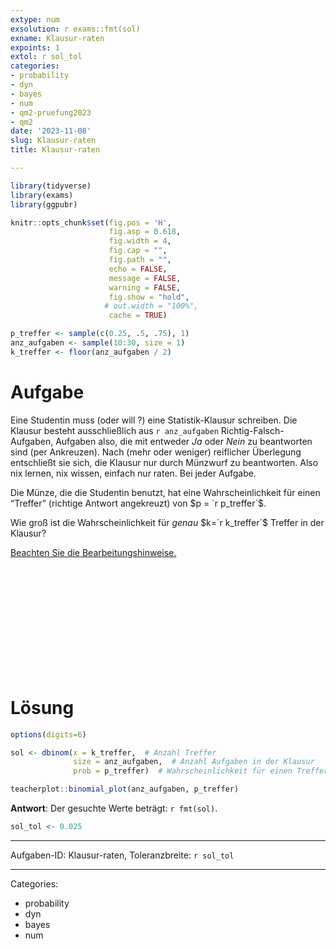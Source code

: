 ```yaml
---
extype: num
exsolution: r exams::fmt(sol)
exname: Klausur-raten
expoints: 1
extol: r sol_tol
categories:
- probability
- dyn
- bayes
- num
- qm2-pruefung2023
- qm2
date: '2023-11-08'
slug: Klausur-raten
title: Klausur-raten

---
```




```r
library(tidyverse)
library(exams)
library(ggpubr)
```


```r
knitr::opts_chunk$set(fig.pos = 'H',
                      fig.asp = 0.618,
                      fig.width = 4,
                      fig.cap = "", 
                      fig.path = "",
                      echo = FALSE,
                      message = FALSE,
                      warning = FALSE,
                      fig.show = "hold",
                     # out.width = "100%",
                      cache = TRUE)
```




```r
p_treffer <- sample(c(0.25, .5, .75), 1)
anz_aufgaben <- sample(10:30, size = 1)
k_treffer <- floor(anz_aufgaben / 2)
```




# Aufgabe

Eine Studentin muss (oder will ?) eine Statistik-Klausur schreiben.
Die Klausur besteht ausschließlich aus `r anz_aufgaben` Richtig-Falsch-Aufgaben,
Aufgaben also, die mit entweder *Ja* oder *Nein* zu beantworten sind (per Ankreuzen).
Nach (mehr oder weniger) reiflicher Überlegung entschließt sie sich, die Klausur nur durch Münzwurf zu beantworten.
Also nix lernen, nix wissen, einfach nur raten. Bei jeder Aufgabe.

Die Münze, die die Studentin benutzt, hat eine Wahrscheinlichkeit für einen "Treffer" (richtige Antwort angekreuzt) von $p = `r p_treffer`$.


Wie groß ist die Wahrscheinlichkeit für *genau* $k=`r k_treffer`$ Treffer in der Klausur?



[Beachten Sie die Bearbeitungshinweise.](https://start-bayes.netlify.app/pruefung#bearbeitungshinweise)




</br>
</br>
</br>
</br>
</br>
</br>
</br>
</br>
</br>
</br>

# Lösung

```r
options(digits=6)
```


```r
sol <- dbinom(x = k_treffer,  # Anzahl Treffer
              size = anz_aufgaben,  # Anzahl Aufgaben in der Klausur
              prob = p_treffer)  # Wahrscheinlichkeit für einen Treffer
```

```r
teacherplot::binomial_plot(anz_aufgaben, p_treffer)
```



**Antwort**: Der gesuchte Werte beträgt: `r fmt(sol)`.

```r
sol_tol <- 0.025
```


---

Aufgaben-ID: Klausur-raten, Toleranzbreite: `r sol_tol`






---

Categories: 

- probability
- dyn
- bayes
- num

